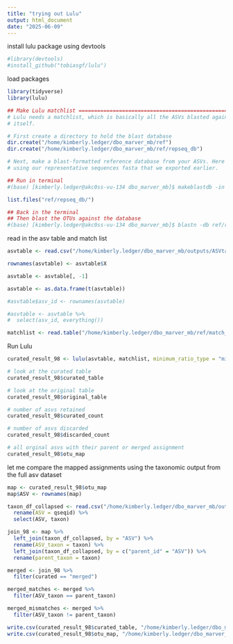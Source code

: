 ```yaml
---
title: "trying out Lulu"
output: html_document
date: "2025-06-09"
---
```


install lulu package using devtools
```r
#library(devtools)
#install_github("tobiasgf/lulu")  
```

load packages
```r
library(tidyverse)
library(lulu)
```

```r
## Make Lulu matchlist =========================================================
# Lulu needs a matchlist, which is basically all the ASVs blasted against
# itself.

# First create a directory to hold the blast database
dir.create("/home/kimberly.ledger/dbo_marver_mb/ref")
dir.create("/home/kimberly.ledger/dbo_marver_mb/ref/repseq_db")

# Next, make a blast-formatted reference database from your ASVs. Here we are
# using our representative sequences fasta that we exported earlier.

## Run in terminal 
#(base) [kimberly.ledger@akc0ss-vu-134 dbo_marver_mb]$ makeblastdb -in outputs/myasvs.fasta -dbtype nucl -out ref/repseq_db/repseq_db

list.files("ref/repseq_db/")

## Back in the terminal
## Then blast the OTUs against the database
#(base) [kimberly.ledger@akc0ss-vu-134 dbo_marver_mb]$ blastn -db ref/repseq_db/repseq_db -outfmt '6 qseqid sseqid pident' -out ref/match_list.txt -qcov_hsp_perc 80 -perc_identity 84 -query outputs/myasvs.fasta
```

read in the asv table and match list 
```r
asvtable <- read.csv("/home/kimberly.ledger/dbo_marver_mb/outputs/ASVtable.csv") 

rownames(asvtable) <- asvtable$X

asvtable <- asvtable[, -1]

asvtable <- as.data.frame(t(asvtable))

#asvtable$asv_id <- rownames(asvtable)

#asvtable <- asvtable %>%
#  select(asv_id, everything())

matchlist <- read.table("/home/kimberly.ledger/dbo_marver_mb/ref/match_list.txt", header=FALSE,as.is=TRUE, stringsAsFactors=FALSE)
```

Run Lulu
```r
curated_result_98 <- lulu(asvtable, matchlist, minimum_ratio_type = "min", minimum_ratio = 1, minimum_match = 98, minimum_relative_cooccurence = 0.95)
```


```r
# look at the curated table
curated_result_98$curated_table

# look at the original table
curated_result_98$original_table

# number of asvs retained 
curated_result_98$curated_count

# number of asvs discarded 
curated_result_98$discarded_count

# all orginal asvs with their parent or merged assignment 
curated_result_98$otu_map
```

let me compare the mapped assignments using the taxonomic output from the full asv dataset 
```r
map <- curated_result_98$otu_map
map$ASV <- rownames(map)

taxon_df_collapsed <- read.csv("/home/kimberly.ledger/dbo_marver_mb/outputs/taxonomy_20250609_collapsed.csv") %>% 
  rename(ASV = qseqid) %>%
  select(ASV, taxon)

join_98 <- map %>%
  left_join(taxon_df_collapsed, by = "ASV") %>%
  rename(ASV_taxon = taxon) %>%
  left_join(taxon_df_collapsed, by = c("parent_id" = "ASV")) %>%
  rename(parent_taxon = taxon)

merged <- join_98 %>%
  filter(curated == "merged")

merged_matches <- merged %>%
  filter(ASV_taxon == parent_taxon)

merged_mismatches <- merged %>%
  filter(ASV_taxon != parent_taxon)
```

```r
write.csv(curated_result_98$curated_table, "/home/kimberly.ledger/dbo_marver_mb/ref/asvtable_lulu98.csv")
write.csv(curated_result_98$otu_map, "/home/kimberly.ledger/dbo_marver_mb/ref/asvmap_lulu98.csv")
```

